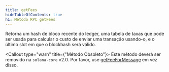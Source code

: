 ```yaml
---
title: getFees
hideTableOfContents: true
h1: Método RPC getFees
---
```


Retorna um hash de bloco recente do ledger, uma tabela de taxas que pode ser
usada para calcular o custo de enviar uma transação usando-o, e o último slot em
que o blockhash será válido.

<Callout type="warn" title={"Método Obsoleto"}>
  Este método deverá ser removido na `solana-core` v2.0. Por favor, use
  [getFeeForMessage](/docs/rpc/http/getfeeformessage) em vez disso.
</Callout>
